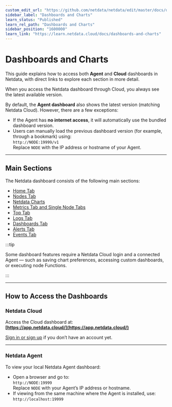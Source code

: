 ```yaml
---
custom_edit_url: "https://github.com/netdata/netdata/edit/master/docs/dashboards-and-charts/README.md"
sidebar_label: "Dashboards and Charts"
learn_status: "Published"
learn_rel_path: "Dashboards and Charts"
sidebar_position: "1600000"
learn_link: "https://learn.netdata.cloud/docs/dashboards-and-charts"
---
```


# Dashboards and Charts

This guide explains how to access both **Agent** and **Cloud** dashboards in Netdata, with direct links to explore each section in more detail.

When you access the Netdata dashboard through Cloud, you always see the latest available version.

By default, the **Agent dashboard** also shows the latest version (matching Netdata Cloud). However, there are a few exceptions:

- If the Agent has **no internet access**, it will automatically use the bundled dashboard version.
- Users can manually load the previous dashboard version (for example, through a bookmark) using:  
  `http://NODE:19999/v1`  
  Replace `NODE` with the IP address or hostname of your Agent.

---

## Main Sections

The Netdata dashboard consists of the following main sections:

- [Home Tab](/docs/dashboards-and-charts/tabs)
- [Nodes Tab](/docs/dashboards-and-charts/tabs/nodes)
- [Netdata Charts](/docs/dashboards-and-charts/charts)
- [Metrics Tab and Single Node Tabs](/docs/dashboards-and-charts/tabs/metrics)
- [Top Tab](/docs/dashboards-and-charts/tabs/top)
- [Logs Tab](/docs/dashboards-and-charts/tabs/logs)
- [Dashboards Tab](/docs/dashboards-and-charts/tabs/dashboards)
- [Alerts Tab](/docs/dashboards-and-charts/tabs/alerts)
- [Events Tab](/docs/dashboards-and-charts/tabs/events)

:::tip

Some dashboard features require a Netdata Cloud login and a connected Agent — such as saving chart preferences, accessing custom dashboards, or executing node Functions.

:::

---

## How to Access the Dashboards

### Netdata Cloud

Access the Cloud dashboard at:  
**[https://app.netdata.cloud/](https://app.netdata.cloud/)**

[Sign in or sign up](https://app.netdata.cloud/sign-in) if you don’t have an account yet.

---

### Netdata Agent

To view your local Netdata Agent dashboard:

- Open a browser and go to:  
  `http://NODE:19999`  
  Replace `NODE` with your Agent’s IP address or hostname.
- If viewing from the same machine where the Agent is installed, use:  
  `http://localhost:19999`
